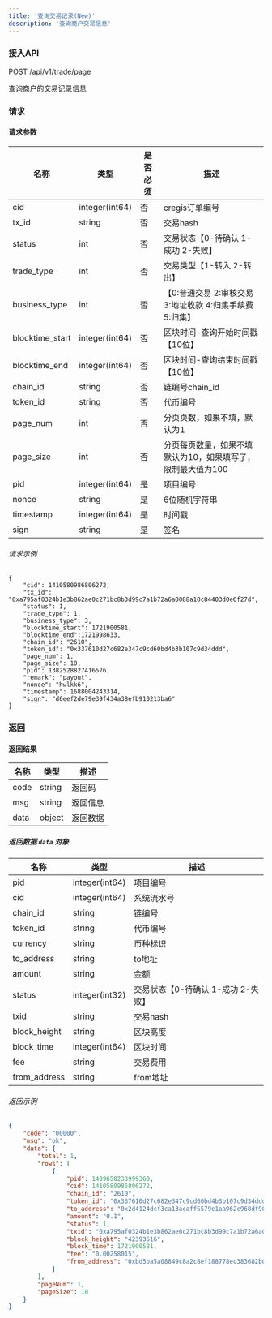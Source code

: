 ```yaml
---
title: '查询交易记录(New)'
description: '查询商户交易信息'
---
```


### 接入API

POST /api/v1/trade/page

查询商户的交易记录信息

### 请求

#### 请求参数

| 名称      | 类型             | 是否必须 | 描述             |
| --------- | -------------- | -------- | ----------------------- |
| cid             | integer(int64) | 否       | cregis订单编号                                              |
| tx_id           | string         | 否       | 交易hash                                                    |
| status          | int            | 否       | 交易状态【0-待确认 1-成功 2-失败】                          |
| trade_type      | int            | 否       | 交易类型【1-转入 2-转出】                                   |
| business_type   | int            | 否       | 【0:普通交易  2:审核交易 3:地址收款 4:归集手续费 5:归集】   |
| blocktime_start | integer(int64) | 否       | 区块时间-查询开始时间戳【10位】                             |
| blocktime_end   | integer(int64) | 否       | 区块时间-查询结束时间戳【10位】                             |
| chain_id        | string         | 否       | 链编号chain_id                                              |
| token_id        | string         | 否       | 代币编号                                                    |
| page_num        | int            | 否       | 分页页数，如果不填，默认为1                                 |
| page_size       | int            | 否       | 分页每页数量，如果不填默认为10，如果填写了，限制最大值为100 |
| pid             | integer(int64) | 是       | 项目编号                                                    |
| nonce           | string         | 是       | 6位随机字符串                                               |
| timestamp       | integer(int64) | 是       | 时间戳                                                      |
| sign            | string         | 是       | 签名                                                        |


###### 请求示例

```
{
    "cid": 1410580986806272,
    "tx_id": "0xa795af0324b1e3b862ae0c271bc8b3d99c7a1b72a6a0088a10c84403d0e6f27d",
    "status": 1,
    "trade_type": 1,
    "business_type": 3,
    "blocktime_start": 1721900581,
    "blocktime_end":1721998633,
    "chain_id": "2610",
    "token_id": "0x337610d27c682e347c9cd60bd4b3b107c9d34ddd",
    "page_num": 1,
    "page_size": 10,
    "pid": 1382528827416576,
    "remark": "payout",
    "nonce": "hwlkk6",
    "timestamp": 1688004243314,
    "sign": "d6eef2de79e39f434a38efb910213ba6"
}
```

### 返回

#### 返回结果

| 名称      | 类型   | 描述                |
| --------- | ------ | -------------------------- |
| code      | string | 返回码              |
| msg       | string | 返回信息           |
| data      | object | 返回数据       |

##### 返回数据 `data` 对象

| 名称      | 类型   | 描述                       |
| --------- | ------ | --------------------------------- |
| pid          | integer(int64) | 项目编号                           |
| cid          | integer(int64) | 系统流水号                         |
| chain_id     | string         | 链编号                             |
| token_id     | string         | 代币编号                           |
| currency     | string         | 币种标识                           |
| to_address   | string         | to地址                             |
| amount       | string         | 金额                               |
| status       | integer(int32) | 交易状态【0-待确认 1-成功 2-失败】 |
| txid         | string         | 交易hash                           |
| block_height | string         | 区块高度                           |
| block_time   | integer(int64) | 区块时间                           |
| fee          | string         | 交易费用                           |
| from_address | string         | from地址                           |

###### 返回示例

```json
{
    "code": "00000",
    "msg": "ok",
    "data": {
        "total": 1,
        "rows": [
            {
                "pid": 1409650233999360,
                "cid": 1410580986806272,
                "chain_id": "2610",
                "token_id": "0x337610d27c682e347c9cd60bd4b3b107c9d34ddd",
                "to_address": "0x2d4124dcf3ca13acaff5579e1aa962c968df9092",
                "amount": "0.1",
                "status": 1,
                "txid": "0xa795af0324b1e3b862ae0c271bc8b3d99c7a1b72a6a0088a10c84403d0e6f27d",
                "block_height": "42393516",
                "block_time": 1721900581,
                "fee": "0.00258015",
                "from_address": "0xbd5ba5a08849c8a2c8ef188778ec383682b0063b"
            }
        ],
        "pageNum": 1,
        "pageSize": 10
    }
}
```
